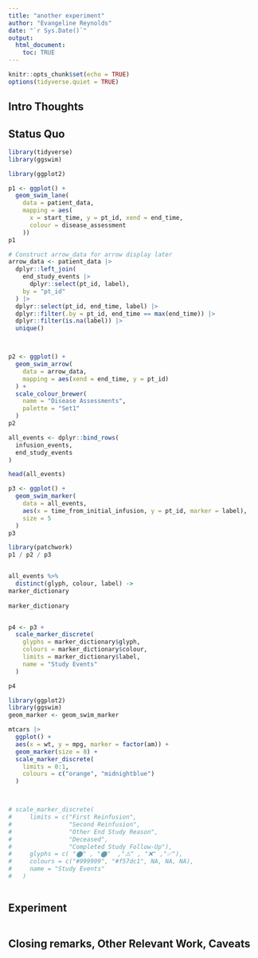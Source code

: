 ```yaml
---
title: "another experiment"
author: "Evangeline Reynolds"
date: "`r Sys.Date()`"
output: 
  html_document:
    toc: TRUE
---
```


```r
knitr::opts_chunk$set(echo = TRUE)
options(tidyverse.quiet = TRUE)
```




## Intro Thoughts


## Status Quo

```r
library(tidyverse)
library(ggswim)

library(ggplot2)

p1 <- ggplot() +
  geom_swim_lane(
    data = patient_data,
    mapping = aes(
      x = start_time, y = pt_id, xend = end_time,
      colour = disease_assessment
    )) 
p1

# Construct arrow_data for arrow display later
arrow_data <- patient_data |>
  dplyr::left_join(
    end_study_events |>
      dplyr::select(pt_id, label),
    by = "pt_id"
  ) |>
  dplyr::select(pt_id, end_time, label) |>
  dplyr::filter(.by = pt_id, end_time == max(end_time)) |>
  dplyr::filter(is.na(label)) |>
  unique()



p2 <- ggplot() +
  geom_swim_arrow(
    data = arrow_data,
    mapping = aes(xend = end_time, y = pt_id)
  ) +
  scale_colour_brewer(
    name = "Disease Assessments",
    palette = "Set1"
  )
p2

all_events <- dplyr::bind_rows(
  infusion_events,
  end_study_events
)

head(all_events)

p3 <- ggplot() +
  geom_swim_marker(
    data = all_events,
    aes(x = time_from_initial_infusion, y = pt_id, marker = label),
    size = 5
  )
p3

library(patchwork)
p1 / p2 / p3


all_events %>% 
  distinct(glyph, colour, label) ->
marker_dictionary
  
marker_dictionary


p4 <- p3 +
  scale_marker_discrete(
    glyphs = marker_dictionary$glyph,
    colours = marker_dictionary$colour,
    limits = marker_dictionary$label,
    name = "Study Events"
  )

p4

library(ggplot2)
library(ggswim)
geom_marker <- geom_swim_marker

mtcars |>
  ggplot() +
  aes(x = wt, y = mpg, marker = factor(am)) +
  geom_marker(size = 8) + 
  scale_marker_discrete(
    limits = 0:1,
    colours = c("orange", "midnightblue")
  )



# scale_marker_discrete(
#     limits = c("First Reinfusion",         
#                "Second Reinfusion",         
#                "Other End Study Reason", 
#                "Deceased",
#                "Completed Study Follow-Up"),
#     glyphs = c( "⬤" , "⬤"  ,"⚠️" , "❌" ,"✅"),
#     colours = c("#999999", "#f57dc1", NA, NA, NA),
#     name = "Study Events"
#   )



```

## Experiment

```r

```



## Closing remarks, Other Relevant Work, Caveats
